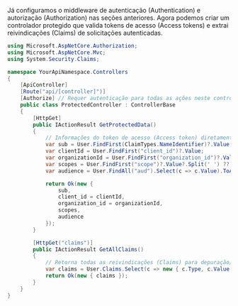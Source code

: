 Já configuramos o middleware de autenticação (Authentication) e autorização (Authorization) nas seções anteriores. Agora podemos criar um controlador protegido que valida tokens de acesso (Access tokens) e extrai reivindicações (Claims) de solicitações autenticadas.

```csharp title="ProtectedController.cs"
using Microsoft.AspNetCore.Authorization;
using Microsoft.AspNetCore.Mvc;
using System.Security.Claims;

namespace YourApiNamespace.Controllers
{
    [ApiController]
    [Route("api/[controller]")]
    [Authorize] // Requer autenticação para todas as ações neste controlador
    public class ProtectedController : ControllerBase
    {
        [HttpGet]
        public IActionResult GetProtectedData()
        {
            // Informações do token de acesso (Access token) diretamente das reivindicações (Claims) do usuário
            var sub = User.FindFirst(ClaimTypes.NameIdentifier)?.Value ?? User.FindFirst("sub")?.Value;
            var clientId = User.FindFirst("client_id")?.Value;
            var organizationId = User.FindFirst("organization_id")?.Value;
            var scopes = User.FindFirst("scope")?.Value?.Split(' ') ?? Array.Empty<string>();
            var audience = User.FindAll("aud").Select(c => c.Value).ToArray();

            return Ok(new {
                sub,
                client_id = clientId,
                organization_id = organizationId,
                scopes,
                audience
            });
        }

        [HttpGet("claims")]
        public IActionResult GetAllClaims()
        {
            // Retorna todas as reivindicações (Claims) para depuração/inspeção
            var claims = User.Claims.Select(c => new { c.Type, c.Value }).ToList();
            return Ok(new { claims });
        }
    }
}
```
